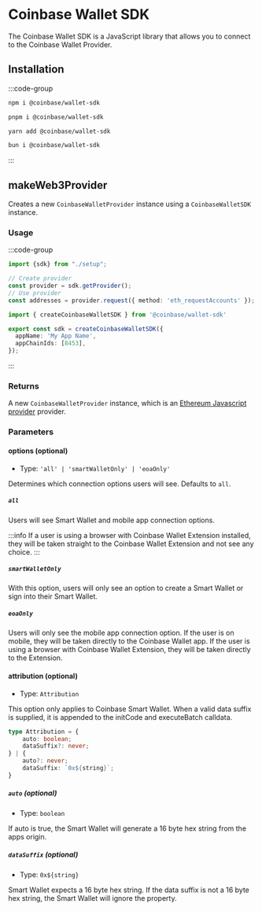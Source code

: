 # Coinbase Wallet SDK

The Coinbase Wallet SDK is a JavaScript library that allows you to connect to the Coinbase Wallet Provider.

## Installation

:::code-group

```bash [npm]
npm i @coinbase/wallet-sdk
```

```bash [pnpm]
pnpm i @coinbase/wallet-sdk
```

```bash [yarn]
yarn add @coinbase/wallet-sdk
```

```bash [bun]
bun i @coinbase/wallet-sdk
```

:::

## makeWeb3Provider

Creates a new `CoinbaseWalletProvider` instance using a `CoinbaseWalletSDK` instance.

### Usage

:::code-group

```ts twoslash [provider.ts]
import {sdk} from "./setup";

// Create provider
const provider = sdk.getProvider();
// Use provider
const addresses = provider.request({ method: 'eth_requestAccounts' });
```

```ts twoslash [setup.ts] filename="setup.ts"
import { createCoinbaseWalletSDK } from '@coinbase/wallet-sdk'

export const sdk = createCoinbaseWalletSDK({
  appName: 'My App Name',
  appChainIds: [8453],
});
```

:::

### Returns

A new `CoinbaseWalletProvider` instance, which is an [Ethereum Javascript provider](https://eips.ethereum.org/EIPS/eip-1193) provider.

### Parameters

#### options (optional)

- Type: `'all' | 'smartWalletOnly' | 'eoaOnly'`

Determines which connection options users will see. Defaults to `all`.

##### `all`

Users will see Smart Wallet and mobile app connection options.

:::info
If a user is using a browser with Coinbase Wallet Extension installed, they will be taken straight to the
Coinbase Wallet Extension and not see any choice.
:::

##### `smartWalletOnly`

With this option, users will only see an option to create a Smart Wallet or sign into their Smart Wallet.

##### `eoaOnly`

Users will only see the mobile app connection option. If the user is on mobile, they will be taken directly
to the Coinbase Wallet app. If the user is using a browser with Coinbase Wallet Extension, they will be taken
directly to the Extension.

#### attribution (optional)

- Type: `Attribution`

This option only applies to Coinbase Smart Wallet. When a valid data suffix is supplied, it is appended to the initCode and executeBatch calldata.

```ts twoslash
type Attribution = {
    auto: boolean;
    dataSuffix?: never;
} | {
    auto?: never;
    dataSuffix: `0x${string}`;
}
```

##### `auto` (optional)

- Type: `boolean`

If auto is true, the Smart Wallet will generate a 16 byte hex string from the apps origin.

##### `dataSuffix` (optional)

- Type: `0x${string}`

Smart Wallet expects a 16 byte hex string. If the data suffix is not a 16 byte hex string, the Smart Wallet will ignore the property.
